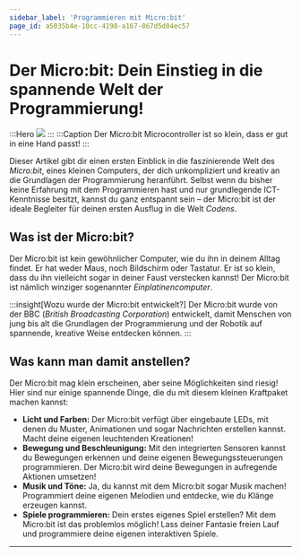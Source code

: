 ```yaml
---
sidebar_label: 'Programmieren mit Micro:bit'
page_id: a5035b4e-10cc-4198-a167-867d5d04ec57
---
```

# Der Micro:bit: Dein Einstieg in die spannende Welt der Programmierung!
:::Hero
  ![](./img/microbit_in_hand.jpeg)
:::
:::Caption
  Der Micro:bit Microcontroller ist so klein, dass er gut in eine Hand passt!
:::

Dieser Artikel gibt dir einen ersten Einblick in die faszinierende Welt des _Micro:bit_, eines kleinen Computers, der
dich unkompliziert und kreativ an die Grundlagen der Programmierung heranführt. Selbst wenn du bisher keine Erfahrung
mit dem Programmieren hast und nur grundlegende ICT-Kenntnisse besitzt, kannst du ganz entspannt sein – der Micro:bit
ist der ideale Begleiter für deinen ersten Ausflug in die Welt _Codens_.

## Was ist der Micro:bit?
Der Micro:bit ist kein gewöhnlicher Computer, wie du ihn in deinem Alltag findet. Er hat weder Maus, noch Bildschirm
oder Tastatur. Er ist so klein, dass du ihn vielleicht sogar in deiner Faust verstecken kannst! Der Micro:bit ist
nämlich winziger sogenannter _Einplatinencomputer_.

:::insight[Wozu wurde der Micro\:bit entwickelt?]
Der Micro:bit wurde von der BBC (_British Broadcasting Corporation_) entwickelt, damit Menschen von jung bis alt die
Grundlagen der Programmierung und der Robotik auf spannende, kreative Weise entdecken können.
:::

## Was kann man damit anstellen?
Der Micro:bit mag klein erscheinen, aber seine Möglichkeiten sind riesig! Hier sind nur einige spannende Dinge, die du
mit diesem kleinen Kraftpaket machen kannst:
- **Licht und Farben:** Der Micro:bit verfügt über eingebaute LEDs, mit denen du Muster, Animationen und sogar
  Nachrichten erstellen kannst. Macht deine eigenen leuchtenden Kreationen!
- **Bewegung und Beschleunigung:** Mit den integrierten Sensoren kannst du Bewegungen erkennen und deine eigenen
  Bewegungssteuerungen programmieren. Der Micro:bit wird deine Bewegungen in aufregende Aktionen umsetzen!
- **Musik und Töne:** Ja, du kannst mit dem Micro:bit sogar Musik machen! Programmiert deine eigenen Melodien und
  entdecke, wie du Klänge erzeugen kannst.
- **Spiele programmieren:** Dein erstes eigenes Spiel erstellen? Mit dem Micro:bit ist das problemlos möglich! Lass
  deiner Fantasie freien Lauf und programmiere deine eigenen interaktiven Spiele.

---
